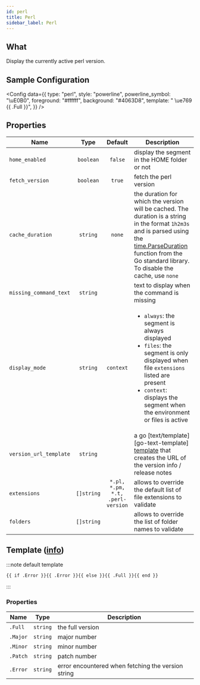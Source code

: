 ```yaml
---
id: perl
title: Perl
sidebar_label: Perl
---
```


## What

Display the currently active perl version.

## Sample Configuration


<Config
  data={{
    type: "perl",
    style: "powerline",
    powerline_symbol: "\uE0B0",
    foreground: "#ffffff",
    background: "#4063D8",
    template: " \ue769 {{ .Full }}",
  }}
/>

## Properties

| Name                   |    Type    |             Default              | Description                                                                                                                                                                                                                          |
| ---------------------- | :--------: | :------------------------------: | ------------------------------------------------------------------------------------------------------------------------------------------------------------------------------------------------------------------------------------ |
| `home_enabled`         | `boolean`  |             `false`              | display the segment in the HOME folder or not                                                                                                                                                                                        |
| `fetch_version`        | `boolean`  |              `true`              | fetch the perl version                                                                                                                                                                                                               |
| `cache_duration`       |  `string`  |              `none`              | the duration for which the version will be cached. The duration is a string in the format `1h2m3s` and is parsed using the [time.ParseDuration] function from the Go standard library. To disable the cache, use `none`              |
| `missing_command_text` |  `string`  |                                  | text to display when the command is missing                                                                                                                                                                                          |
| `display_mode`         |  `string`  |            `context`             | <ul><li>`always`: the segment is always displayed</li><li>`files`: the segment is only displayed when file `extensions` listed are present</li><li>`context`: displays the segment when the environment or files is active</li></ul> |
| `version_url_template` |  `string`  |                                  | a go [text/template][go-text-template] [template][templates] that creates the URL of the version info / release notes                                                                                                                |
| `extensions`           | `[]string` | `*.pl, *.pm, *.t, .perl-version` | allows to override the default list of file extensions to validate                                                                                                                                                                   |
| `folders`              | `[]string` |                                  | allows to override the list of folder names to validate                                                                                                                                                                              |

## Template ([info][templates])

:::note default template

```template
{{ if .Error }}{{ .Error }}{{ else }}{{ .Full }}{{ end }}
```

:::

### Properties

| Name     | Type     | Description                                        |
| -------- | -------- | -------------------------------------------------- |
| `.Full`  | `string` | the full version                                   |
| `.Major` | `string` | major number                                       |
| `.Minor` | `string` | minor number                                       |
| `.Patch` | `string` | patch number                                       |
| `.Error` | `string` | error encountered when fetching the version string |

[templates]: /docs/configuration/templates
[time.ParseDuration]: https://golang.org/pkg/time/#ParseDuration
